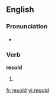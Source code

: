 ==English==

===Pronunciation===
* {{IPA|/ɻiː'sold/}}
*: {{rhymes|əʊld}}

===Verb===
'''resold'''

# {{past of|to [[resell]]}}

[[fr:resold]]
[[vi:resold]]